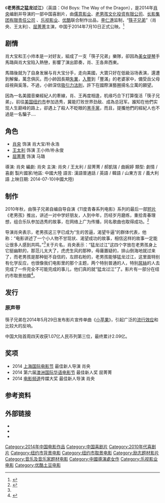 {{Infobox film
| name           = 老男孩之猛龙过江<br>Old Boys: The Way of the Dragon
| image          = Old Boys- The Way of the Dragon Poster.jpg
| image size     = 
| border         = 
| alt            = 
| caption        = 
| director       = [[肖央|肖央]]<br>[[王太利|王太利]]
| producer       = 
| writer         = 
| screenplay     = 
| story          = 
| based on       = <!-- {{based on|title of the original work|writer of the original work}} -->
| narrator       = 
| starring       = [[肖央|肖央]]<br>[[王太利|王太利]]<br>[[屈菁菁|屈菁菁]]<br>[[曲婉婷|曲婉婷]]
| music          = 
| cinematography = 
| editing        = 
| studio         = [[乐视影业|乐视影业]]<br>[[优酷土豆集团|优酷土豆集团]]<br>北京儒意欣欣影业投资有限公司
| distributor    = 
| released       = {{Film date|2014|7|10|df=y}} 
| runtime        = 114分钟
| country        = {{CHN}}
| language       = [[英语|英语]]、[[普通话|普通话]]、[[韩语|韩语]]
| budget         = 
| gross          = 2.09亿人民币
}}

《'''老男孩之猛龙过江'''》（英語：Old Boys: The Way of the Dragon），是2014年[[肖央|肖央]]编剧并导演的一部中国喜剧片，由[[儒意影业|儒意影业]]、[[老男孩文化投资有限公司|老男孩文化投资有限公司]]、[[长春电影制片厂|长影集团有限责任公司]] 、[[乐视影业|乐视影业]]、[[优酷|优酷]]联合制作出品，[[李仁港|李仁港]]监制，“[[筷子兄弟|筷子兄弟]]”（肖央、王太利）、[[屈菁菁|屈菁菁]]主演，中国于2014年7月10日正式公映。<ref name="预告">{{cite web|url=http://ent.163.com/14/0704/08/A09V3TTV000300B1.html | language= | title=《老男孩》发终极预告 筷子兄弟大闹纽约 |publisher= 网易娱乐 |date=2014-07-04  |accessdate= }}</ref>

== 剧情 ==
肖大宝和王小帅本是一对好友，組成了一支「筷子兄弟」樂隊，卻因為[[美女|美女]][[提琴|提琴]]手馬璐與肖大宝陷入熱戀，影響了演出節奏，肖、王各奔西東。

馬璐後就为了自身发展与肖大宝分手，走向美國，大寶只好在低級浴场表演，還遭到解僱，萬念俱灰。而小帥因長期[[失業|失業]]，[[入贅|入贅]]到「豐滿」的老婆家中，備受岳父母歧視與奚落，不過，小帥深信[[吸引力法則_(新思維)|吸引力法則]]，許下在國際演藝圈揚名立萬的願望。

因為一名美國音樂經紀人的牽線，肖、王再度相逢，机缘巧合下打算復活「筷子兄弟」，前往[[美国|美国]][[纽约市|纽约市]]参加选秀，冀能打败世界劲敌、成為总冠军。誰知在他們实现人生巅峰的路上，卻遇上了殺人不眨眼的[[黑手黨|黑手黨]]，而且，提攜他們的經紀人也不過是一名騙子....

== 角色 ==
*[[肖央|肖央]] 饰演 肖大宝/朴永浩
*[[王太利|王太利]] 饰演 王小帅/朴永俊
*[[屈菁菁|屈菁菁]] 饰演 马璐
導演: 肖央
編劇: 肖央
主演: 肖央 / 王太利 / 屈菁菁 / 郝凱瑞 / 曲婉婷
類型: 劇情 / 喜劇
製片國家/地區: 中國大陸
語言: 漢語普通話 / 英語 / 韓語 / 山東方言 / 義大利語
上映日期: 2014-07-10(中國大陸)

== 制作 ==
2010年秋，由筷子兄弟自编自导自演《11度青春系列电影》系列的最后一部[[短片|短片]]《老男孩》推出，讲述一对中学好朋友，人到中年，历经岁月磨练，重拾青春理想，组合乐队参加选秀的故事，在网络上广为传播，同名歌曲也取得成功。<ref>{{cite news | url=http://yule.sohu.com/20101123/n277833870.shtml | title=筷子兄弟网络爆红 《老男孩》凭啥点观众泪穴 | accessdate=2011-01-16 | author=苏蕾 | date=2010-11-23 | publisher=广州日报}}</ref>

导演肖央表示，老男孩这三字已成为“生的苦逼，渴望牛逼”的群体代表，他称：“电影讲述了一个小人物不甘现状、渴望成功的故事，相信这样的故事一定能让很多人感到共鸣。”<ref name="预告"/>关于片名，肖央表示：“猛龙过江”这四个字放在老男孩身上它挺幽默的，那范儿太大了，虎虎生风的那种，毋庸置疑的，排山倒海地就过来了，而老男孩是那种挺不自信的，左顾右盼的，老男孩能够猛龙过江，这里面特别有化学反应，也很像我们电影里的那个主题，两个特别普通的人，特别[[屌絲|屌絲]]的人去完成了一件完全不可能完成的事儿，他们真的就“猛龙过江”了。影片有一部分在纽约市取景拍摄<ref >{{cite web|url=http://ent.163.com/14/0703/20/A08P1451000300B1.html | language= | title=《老男孩》做客网易 肖央：绝不简单重复过去 |publisher=: 网易娱乐 |date=2014-07-03 |accessdate= }}</ref>。

== 发行 ==
===原声带===
{{Infobox Album
| Name  = 老男孩之猛龙过江原声带
| Type  = soundtrack
| Artist  = [[筷子兄弟|筷子兄弟]]
| Cover  = 
| Caption = 
| Released   = 2014年7月20日
| Recorded  = 
| Genre = 配樂
| Length = 30分钟
| Label = [[乐视影业|乐视影业]]
| Producer = 
| Chart position = 
| Certification = 
| Misc  = 
}}
筷子兄弟在2014年5月29日发布影片宣传单曲《[[小苹果_(歌曲)|小苹果]]》，引起广泛的[[网络爆红|流行效应]]和比较大的反响。
{{tracklist
| collapsed       = 
| headline        = 老男孩之猛龙过江
| extra_column    = 
| total_length    = 
| all_writing     = 
| all_lyrics      = 
| all_music       = 
| writing_credits = 
| lyrics_credits  = 
| music_credits   = 
| title1          = 我是愤怒
| note1           = [[Beyond|Beyond]]歌曲
| writer1         = 
| lyrics1         =   
| music1          =   
| extra1          = 
| length1         = 4:11
| title2          = 猛龙过江
| note2           =
| writer2         = 
| lyrics2         = 
| music2          = 
| extra2          =
| length2         = 3:07
| title3          = 每个人都看到了希望
| note3           = 
| writer3         = 王太利
| lyrics3         = 王太利
| music3          = 
| extra3          = 
| length3        = 3:16
| title4          = [[小苹果_(歌曲)|小苹果]]
| note4          = 
| writer4         = 
| lyrics4          = 
| music4         = 
| extra4          = 
| length4         = 3:31
| title5          = 你一定会成功
| note5           = 
| writer5         = 
| lyrics5        =  
| music5          = 
| extra5          = 
| length5         = 3:34
| title6          = 我从来没去过纽约（Ich War Noch Niemals in New York）
| note6           = 
| writer6         = Udo Jurgens
| lyrics6         = Michael Kunze、肖央
| music6          = 黎允文
| extra6          = 
| length6         = 4:57
| title7          = 老男孩（Arigatou）
| note7           =
| writer7         = Takuya Oohashi
| lyrics7         = Takuya Oohashi、王太利
| music7          = 
| extra7          = 
| length7         = 5:00
| title8          = 你一定会成功
| note8           = 伴奏
| writer8         = 
| lyrics8         = 
| music8          = 
| extra8          = 
| length8         = 3:34
| title9          =
| note9           =
| writer9         = 
| lyrics9         = 
| music9          = 
| extra9          = 
| length9         = 
| title10          =
| note10           = 
| writer10         = 
| lyrics10         = 
| music10          = 
| extra10          = 
| length10         = 
}}

中国大陆首周四天收获1.07亿人民币列第三位，最终累计2.09亿。

== 奖项 ==
*2014 [[上海国际电影节|上海国际电影节]] 最佳新人导演 肖央 
*2014 第六届[[澳洲国际华语电影节|澳洲国际华语电影节]] 最佳新人奖 屈菁菁
*2014 [[电影频道|电影频道]]传媒大奖 最佳新人导演 肖央

== 参考资料 ==
{{reflist}}

== 外部链接 ==
*{{IMDB title|id=3872008}}
*{{douban}}
*{{Mtime|208766}}

{{DEFAULTSORT:LAO}}
[[Category:2014年中国电影作品|Category:2014年中国电影作品]]
[[Category:中国喜剧片|Category:中国喜剧片]]
[[Category:2010年代喜剧片|Category:2010年代喜剧片]]
[[Category:纽约市背景电影|Category:纽约市背景电影]]
[[Category:纽约市取景电影|Category:纽约市取景电影]]
[[Category:励志题材影片|Category:励志题材影片]]
[[Category:音乐及音乐家题材电影|Category:音乐及音乐家题材电影]]
[[Category:中國導演處女作|Category:中國導演處女作]]
[[Category:乐视影业电影|Category:乐视影业电影]]
[[Category:优酷土豆电影|Category:优酷土豆电影]]